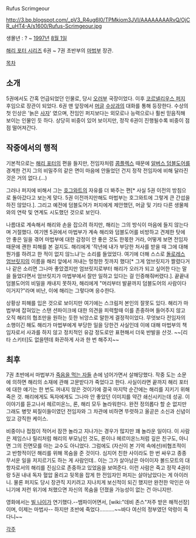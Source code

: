 Rufus Scrimgeour 

http://3.bp.blogspot.com/_pV3_R4ug6I0/TPMkiom3JVI/AAAAAAAARvQ/OjCR_uHT4-A/s1600/Rufus-Scrimgeour.jpg

생몰년 : ? ~ [[1997년]] [[8월 1일]]

[[해리 포터 시리즈]] 6권 ~ 7권 초반부의 [[마법부]] 장관.

[[목차]]
== 소개 ==
5권에서도 간혹 언급되었던 인물로, 당시 [[오러]]부 국장이었다. 이후 [[코르넬리우스 퍼지]] 후임으로 장관이 되었다. 
6권 맨 앞장에서 [[머글]] [[수상]]과의 대화를 통해 등장한다. 수상의 첫 인상은 '늙은 [[사자]]' 였으며, 전임인 퍼지보다는 외모로나 능력으로나 훨씬 믿음직해 보이는 인물인 듯 하다. 상당히 비중이 있어 보이지만, 정작 6권이 진행될수록 비중이 점점 떨어져간다. 

== 작중에서의 행적 ==
기본적으로는 [[해리 포터]]의 편을 들지만, 전임자처럼 [[콤플렉스]] 때문에 [[알버스 덤블도어]]를 경계한 건지 그의 비밀주의 같은 면이 마음에 안들었던 건지 정작 전임자에 비해 달라진 것은 거의 없다.(...)

그러나 퍼지에 비해서 그는 [[호그와트]]의 자유를 더 봐주는 편[* 사실 5권 이전의 방침으로 돌아갔다고 보는게 맞다. 5권 이전까지만해도 마법부는 호그와트에 그렇게 큰 간섭을 하진 않았다.]. 그리고 예전에 덤블도어가 퍼지에게 제안했던, 머글 및 기타 다른 생물체와의 연락 및 연계도 시도했던 것으로 보인다.

나름대로 계속해서 해리와 손을 잡으려 하지만, 해리는 그의 방식이 마음에 들지 않는다며 거절했다. 여기엔 5권에서 마법부가 계속 해리와 덤블도어를 비방하고 견제한 탓에 안 좋은 일을 겪어 마법부에 대한 감정이 안 좋은 것도 한몫한 거라, 어떻게 보면 전임자 때문에 괜한 피해를 본 걸지도. 해리에게 '작년에 내가 부당한 처사를 받을 때 그에 대해 뭔가를 하려고 한 적이 없지 않느냐'는 소리를 들었었다. 여기에 더해 스스로 [[돌로레스 엄브릿지]]의 이름을 해리 앞에서 꺼내는 멍청한 짓까지 했다[* 그게 엄브릿지가 짤렸다거나 같은 소리면 그나마 좋았겠지만 엄브릿지로부터 해리가 오러가 되고 싶어한 다는 말을 들었다면서 엄브릿지가 마법부에서 잘만 일하고 있다는 걸 인증해줘버렸다.]. 끝끝내 덤블도어의 비밀을 캐내지 못하자, 해리에게 "머리부터 발끝까지 덤블도어의 사람이다 이거지?"라며 비난, 이에 해리는 그렇다며 응수한다.

상황상 피해를 입은 것으로 보이지만 여기에는 스크림저 본인의 잘못도 있다. 해리가 마법부에 잡혀있는 스탠 션파이크에 대한 의견을 피력할때 이를 존중하며 들어주지 않고 오직 해리의 협조만을 원하는 듯한 뉘앙스로 말한게 결정적이었다. 무엇보다 전임자의 소행이긴 해도 해리가 마법부에게 부당한 일을 당한건 사실인데 이에 대해 마법부의 책임자로서 사과를 하지 않고 정치적인 유감 정도로만 표현해서 더욱 반발을 산것. ~~[리타 스키터]도 없을텐데 화끈하게 사과 한 번 해주지~~
 
== 최후 ==
7권 초반에서 마법부가 [[죽음을 먹는 자]]들 손에 넘어가면서 살해당했다. 작중 도는 소문에 의하면 해리의 소재에 관해 고문받다가 죽었다고 한다. 사실이라면 끝까지 해리 포터에 대한 얘기는 한 번도 꺼내지 않은 것이기에 결국 마지막 순간에는 해리를 지키기 위해 죽은 것. 해리에게도 독자에게도 그나마 안 좋았던 이미지를 약간 쇄신시키는데 성공. 이 이야기를 듣고나서 헤르미온느, 론, 해리 모두 놀라워한다. 완전 정의롭다 할 순 없지만 그래도 병맛 찌질이들이였던 전임자와 그 차관에 비하면 뚜렷하고 올곧은 소신과 신념이 있고 강직한 케이스.

비중이나 접점이 적어서 잠깐 놀라고 지나가는 경우가 많지만 꽤 놀라운 일이다. 이 사람은 제임스나 릴리처럼 해리의 부모님인 것도, 론이나 헤르미온느처럼 깊은 친구도, 아니면 그의 진면모를 아는 교수도 아니었다. 그럼에도 (자신이 본 기억 속에선)비협조적이고 반항적이던 해리를 위해 목숨을 준 것이다. 심지어 친한 사이라도 한 번 싸우고 종종 무서운 일을 저지르기도 하는 게 사람인데.. 이는 그가 살아남은 아이이자 볼드모트의 대항자로서의 해리를 진심으로 존중하고 있었음을 보여준다. 이런 사람은 죽고 정작 4권이랑 5권 내내 독자 혈압 올리고 뒷목을 잡게 한 전임자인 퍼지는 살아남았다는 게 아이러니. 물론 퍼지도 당시 장관직 지키려고 지나치게 보신적이 되긴 했지만 완전한 악인은 아니기에 저런 위기에 처했으면 자신의 목숨을 던졌을 가능성이 없는 건 아니지만.

영화에서는 [[빌 나이]]가 연기했다.--뱀파이어면서, [wiki:"데비 존스"저주 받은 해적선장]이며, 이제는 마법사-- 하지만 초반에 죽었다..........~~바다 여신의 정부였던 악령이 죽다니~~

[[각주]]
